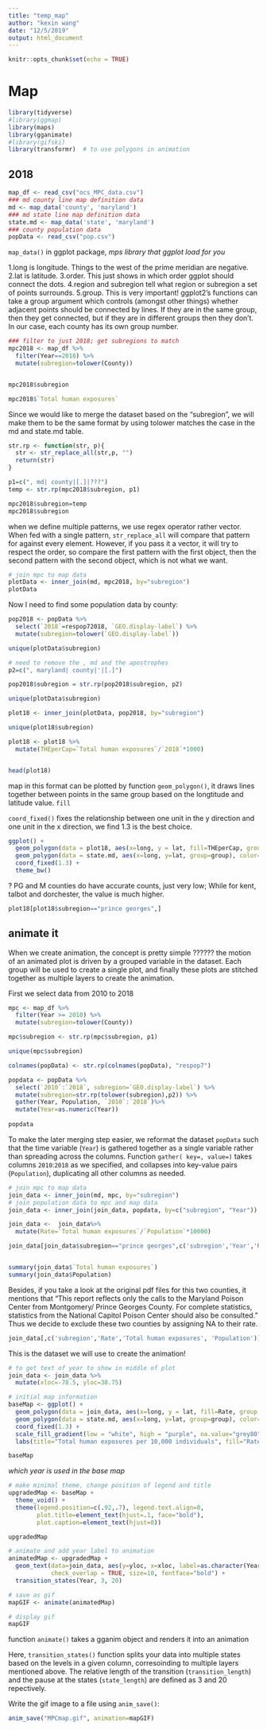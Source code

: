 ```yaml
---
title: "temp_map"
author: "kexin wang"
date: "12/5/2019"
output: html_document
---
```


```r
knitr::opts_chunk$set(echo = TRUE)
```

# Map

```r
library(tidyverse)
#library(ggmap)
library(maps) 
library(gganimate)
#library(gifski)
library(transformr)  # to use polygons in animation
```

## 2018

```r
map_df <- read_csv("ocs_MPC_data.csv")
### md county line map definition data
md <- map_data('county', 'maryland')
### md state line map definition data
state.md <- map_data('state', 'maryland')
### county population data
popData <- read_csv("pop.csv")
```

`map_data()` in ggplot package, *mps library that ggplot load for you*

1.long is longitude. Things to the west of the prime meridian are negative.
2.lat is latitude.
3.order. This just shows in which order ggplot should connect the dots.
4.region and subregion tell what region or subregion a set of points surrounds.
5.group. This is very important! ggplot2's functions can take a group argument which controls (amongst other things) whether adjacent points should be connected by lines. If they are in the same group, then they get connected, but if they are in different groups then they don't. In our case, each county has its own group number.

```r
### filter to just 2018; get subregions to match
mpc2018 <- map_df %>%
  filter(Year==2018) %>%
  mutate(subregion=tolower(County))


mpc2018$subregion

mpc2018$`Total human exposures`
```

Since we would like to merge the dataset based on the "subregion", we will make them to be the same format by using tolower matches the case in the md and state.md table. 

```r
str.rp <- function(str, p){
  str <- str_replace_all(str,p, "")
  return(str)
}

p1=c(", md| county|[.]|???")
temp <- str.rp(mpc2018$subregion, p1)

mpc2018$subregion=temp
mpc2018$subregion
```


when we define multiple patterns, we use regex operator rather vector. When fed with a single pattern, `str_replace_all` will compare that pattern for against every element. However, if you pass it a vector, it will try to respect the order, so compare the first pattern with the first object, then the second pattern with the second object, which is not what we want.


```r
# join mpc to map data
plotData <- inner_join(md, mpc2018, by="subregion")
plotData
```

Now I need to find some population data by county:

```r
pop2018 <- popData %>%
  select(`2018`=respop72018, `GEO.display-label`) %>%
  mutate(subregion=tolower(`GEO.display-label`))

unique(plotData$subregion)
```


```r
# need to remove the , md and the apostrophes
p2=c(", maryland| county|'|[.]")

pop2018$subregion = str.rp(pop2018$subregion, p2)

unique(plotData$subregion)

```

  

```r
plot18 <- inner_join(plotData, pop2018, by="subregion")

unique(plot18$subregion)

```


```r
plot18 <- plot18 %>%
  mutate(THEperCap=`Total human exposures`/`2018`*1000)


head(plot18)
```


map in this format can be plotted by function `geom_polygon()`, it draws lines together between points in the same group based on the longtitude and latitude value. `fill`

`coord_fixed()` fixes the relationship between one unit in the y direction and one unit in the x direction, we find 1.3 is the best choice.



```r
ggplot() + 
  geom_polygon(data = plot18, aes(x=long, y = lat, fill=THEperCap, group = group), color="white") + 
  geom_polygon(data = state.md, aes(x=long, y=lat, group=group), color="black", fill=NA) +
  coord_fixed(1.3) + 
  theme_bw()

```



?  PG and M counties do have accurate counts, just very low; While for kent, talbot and dorchester, the value is much higher.


```r
plot18[plot18$subregion=="prince georges",]
```

## animate it

When we create animation, the concept is pretty simple ?????? the motion of an animated plot is driven by a grouped variable in the dataset. Each group will be used to create a single plot, and finally these plots are stitched together as multiple layers to create the animation.

First we select data from 2010 to 2018

```r
mpc <- map_df %>%
  filter(Year >= 2010) %>%
  mutate(subregion=tolower(County))

mpc$subregion <- str.rp(mpc$subregion, p1)

unique(mpc$subregion)
```

```r
colnames(popData) <- str.rp(colnames(popData), "respop7")
```




```r
popdata <- popData %>%
  select(`2010`:`2018`, subregion=`GEO.display-label`) %>%
  mutate(subregion=str.rp(tolower(subregion),p2)) %>%
  gather(Year, Population, `2010`:`2018`)%>%
  mutate(Year=as.numeric(Year))
  
popdata 
```


To make the later merging step easier, we reformat the dataset `popData` such that the time variable (`Year`) is gathered together as a single variable rather than spreading across the columns. Function `gather( key=, value=)` takes columns `2010`:`2018` as we specified, and collapses into key-value pairs (`Population`), duplicating all other columns as needed. 

```r
# join mpc to map data
join_data <- inner_join(md, mpc, by="subregion")
# join population data to mpc and map data
join_data <- inner_join(join_data, popdata, by=c("subregion", "Year"))

join_data <-  join_data%>%
  mutate(Rate=`Total human exposures`/`Population`*10000)
```


```r

join_data[join_data$subregion=="prince georges",c('subregion','Year','Rate','Total human exposures', 'Population')]


summary(join_data$`Total human exposures`)
summary(join_data$Population)
```


Besides, if you take a look at the original pdf files for this two counties, it mentions that "This report reflects only the calls to the Maryland Poison Center from Montgomery/ Prince Georges County. For complete statistics, statistics from the National Capitol Poison Center should also be consulted." Thus we decide to exclude these two counties by assigning NA to their rate. 

```r

join_data[,c('subregion','Rate','Total human exposures', 'Population')]
```

This is the dataset we will use to create the animation!


```r
# to get text of year to show in middle of plot
join_data <- join_data %>%
  mutate(xloc=-78.5, yloc=38.75)

# initial map information
baseMap <- ggplot() + 
  geom_polygon(data = join_data, aes(x=long, y = lat, fill=Rate, group = group), color="white") + 
  geom_polygon(data = state.md, aes(x=long, y=lat, group=group), color="black", fill=NA) +
  coord_fixed(1.3) +
  scale_fill_gradient(low = "white", high = "purple", na.value="grey80") +
  labs(title="Total human exposures per 10,000 individuals", fill="Rate per 10k", caption="Data sources: (1) Maryland Poison Center (2) U.S. Census Bureau, Population Division \n Data for Prince George's and Montgomery Counties are excluded since complete data from these counties requires consideration of calls to the National Capitol Poison Center as well.") 

baseMap
```

*which year is used in the base map*

```r
# make minimal theme, change position of legend and title
upgradedMap <- baseMap +
  theme_void() +
  theme(legend.position=c(.92,.7), legend.text.align=0, 
        plot.title=element_text(hjust=.1, face="bold"), 
        plot.caption=element_text(hjust=0)) 

upgradedMap
```


```r
# animate and add year label to animation
animatedMap <- upgradedMap +
  geom_text(data=join_data, aes(y=yloc, x=xloc, label=as.character(Year)), 
            check_overlap = TRUE, size=10, fontface="bold") +
  transition_states(Year, 3, 20)

# save as gif
mapGIF <- animate(animatedMap) 

# display gif
mapGIF
```

function `animate()` takes a gganim object and renders it into an animation


Here, `transition_states()` function splits your data into multiple states based on the levels in a given column, corresoinding to multiple layers mentioned above. The relative length of the transition (`transition_length`) and the pause at the states (`state_length`) are defined as 3 and 20 repectively.

Write the gif image to a file using `anim_save()`:

```r
anim_save("MPCmap.gif", animation=mapGIF)
```


